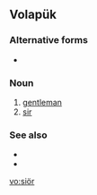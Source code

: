 ==Volapük==

===Alternative forms===
* {{l|vo|sioyr}}

===Noun===
{{infl|vo|noun}}

# [[gentleman]]
# [[sir]]

===See also===
* {{l|vo|soyl}}
* {{l|vo|söl}}

[[vo:siör]]